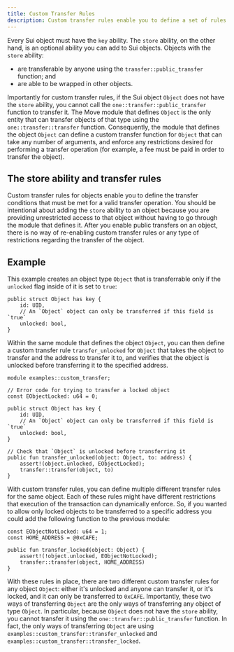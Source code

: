 ```yaml
---
title: Custom Transfer Rules
description: Custom transfer rules enable you to define a set of rules that must be met before Sui considers a transfer operation valid.
---
```


Every Sui object must have the `key` ability. The `store` ability, on the other hand, is an optional ability you can add to Sui objects. Objects with the `store` ability:

- are transferable by anyone using the `transfer::public_transfer` function; and
- are able to be wrapped in other objects.

Importantly for custom transfer rules, if the Sui object `Object` does not have the `store` ability, you cannot call the `one::transfer::public_transfer` function to transfer it. The Move module that defines `Object` is the only entity that can transfer objects of that type using the `one::transfer::transfer` function. Consequently, the module that defines the object `Object` can define a custom transfer function for `Object` that can take any number of arguments, and enforce any restrictions desired for performing a transfer operation (for example, a fee must be paid in order to transfer the object).

## The store ability and transfer rules

Custom transfer rules for objects enable you to define the transfer conditions that must be met for a valid transfer operation. You should be intentional about adding the `store` ability to an object because you are providing unrestricted access to that object without having to go through the module that defines it. After you enable public transfers on an object, there is no way of re-enabling custom transfer rules or any type of restrictions regarding the transfer of the object.

## Example

This example creates an object type `Object` that is transferrable only if the `unlocked` flag inside of it is set to `true`:

```move
public struct Object has key {
    id: UID,
    // An `Object` object can only be transferred if this field is `true`
    unlocked: bool,
}
```

Within the same module that defines the object `Object`, you can then define a custom transfer rule `transfer_unlocked` for `Object` that takes the object to transfer and the address to transfer it to, and verifies that the object is unlocked before transferring it to the specified address.

```move
module examples::custom_transfer;

// Error code for trying to transfer a locked object
const EObjectLocked: u64 = 0;

public struct Object has key {
    id: UID,
    // An `Object` object can only be transferred if this field is `true`
    unlocked: bool,
}

// Check that `Object` is unlocked before transferring it
public fun transfer_unlocked(object: Object, to: address) {
    assert!(object.unlocked, EObjectLocked);
    transfer::transfer(object, to)
}
```

With custom transfer rules, you can define multiple different transfer rules for the same object. Each of these rules might have different restrictions that execution of the transaction can dynamically enforce. So, if you wanted to allow only locked objects to be transferred to a specific address you could add the following function to the previous module:

```move
const EObjectNotLocked: u64 = 1;
const HOME_ADDRESS = @0xCAFE;

public fun transfer_locked(object: Object) {
    assert!(!object.unlocked, EObjectNotLocked);
    transfer::transfer(object, HOME_ADDRESS)
}
```

With these rules in place, there are two different custom transfer rules for any object `Object`: either it's unlocked and anyone can transfer it, or it's locked, and it can only be transferred to `0xCAFE`. Importantly, these two ways of transferring `Object` are the only ways of transferring any object of type `Object`. In particular, because `Object` does not have the `store` ability, you cannot transfer it using the `one::transfer::public_transfer` function. In fact, the only ways of transferring `Object` are using `examples::custom_transfer::transfer_unlocked` and `examples::custom_transfer::transfer_locked`.
